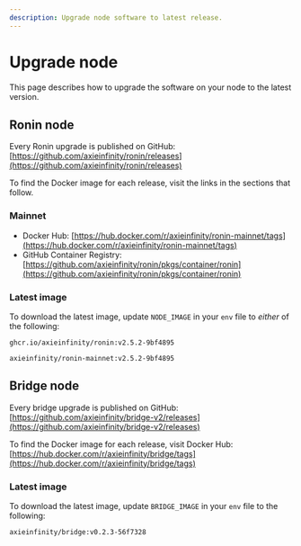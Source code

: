 ```yaml
---
description: Upgrade node software to latest release. 
---
```


# Upgrade node
This page describes how to upgrade the software on your node to the
latest version.

## Ronin node
Every Ronin upgrade is published on GitHub:
[https://github.com/axieinfinity/ronin/releases](https://github.com/axieinfinity/ronin/releases)

To find the Docker image for each release, visit the links in the sections that follow.

### Mainnet
* Docker Hub: [https://hub.docker.com/r/axieinfinity/ronin-mainnet/tags](https://hub.docker.com/r/axieinfinity/ronin-mainnet/tags)
* GitHub Container Registry: [https://github.com/axieinfinity/ronin/pkgs/container/ronin](https://github.com/axieinfinity/ronin/pkgs/container/ronin)

### Latest image
To download the latest image, update `NODE_IMAGE` in your `env` file
to *either* of the following:
```
ghcr.io/axieinfinity/ronin:v2.5.2-9bf4895
```
```
axieinfinity/ronin-mainnet:v2.5.2-9bf4895
```

## Bridge node
Every bridge upgrade is published on GitHub:
[https://github.com/axieinfinity/bridge-v2/releases](https://github.com/axieinfinity/bridge-v2/releases)

To find the Docker image for each release, visit Docker Hub:
[https://hub.docker.com/r/axieinfinity/bridge/tags](https://hub.docker.com/r/axieinfinity/bridge/tags)

### Latest image
To download the latest image, update `BRIDGE_IMAGE` in your `env` file
to the following:
```
axieinfinity/bridge:v0.2.3-56f7328
```
